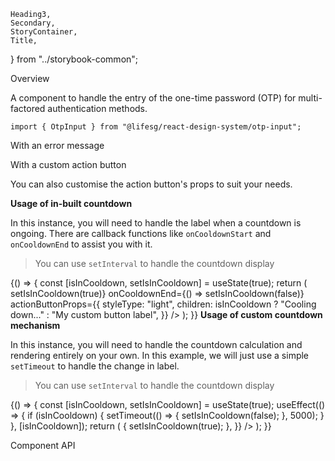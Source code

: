     Heading3,
    Secondary,
    StoryContainer,
    Title,
} from "../storybook-common";

<Meta title="Modules/OtpInput" component={OtpInput} />

<Title>OtpInput</Title>

<Secondary>Overview</Secondary>

A component to handle the entry of the one-time password (OTP) for multi-factored
authentication methods.

```tsx
import { OtpInput } from "@lifesg/react-design-system/otp-input";
```

<Canvas>
    <Story name="OtpInput">
        <StoryContainer>
            <OtpInput numOfInput={6} cooldownDuration={60} />
        </StoryContainer>
    </Story>
</Canvas>

<Heading3>With an error message</Heading3>

<Preview>
    <Story name="with error message">
        <StoryContainer>
            <OtpInput
                numOfInput={6}
                cooldownDuration={60}
                errorMessage="Invalid otp. Try again."
            />
        </StoryContainer>
    </Story>
</Preview>

<Heading3>With a custom action button</Heading3>

You can also customise the action button's props to suit your needs.

<Heading4>
    <strong>Usage of in-built countdown</strong>
</Heading4>

In this instance, you will need to handle the label when a countdown is ongoing.
There are callback functions like `onCooldownStart` and `onCooldownEnd` to assist
you with it.

> You can use `setInterval` to handle the countdown display

<Preview>
    <Story name="With custom action button">
        {() => {
            const [isInCooldown, setIsInCooldown] = useState(true);
            return (
                <StoryContainer>
                    <OtpInput
                        numOfInput={4}
                        cooldownDuration={5}
                        onCooldownStart={() => setIsInCooldown(true)}
                        onCooldownEnd={() => setIsInCooldown(false)}
                        actionButtonProps={{
                            styleType: "light",
                            children: isInCooldown
                                ? "Cooling down..."
                                : "My custom button label",
                        }}
                    />
                </StoryContainer>
            );
        }}
    </Story>
</Preview>

<Heading4>
    <strong>Usage of custom countdown mechanism</strong>
</Heading4>

In this instance, you will need to handle the countdown calculation
and rendering entirely on your own. In this example, we will just
use a simple `setTimeout` to handle the change in label.

> You can use `setInterval` to handle the countdown display

<Preview>
    <Story name="With custom action button (self-handle)">
        {() => {
            const [isInCooldown, setIsInCooldown] = useState(true);
            useEffect(() => {
                if (isInCooldown) {
                    setTimeout(() => {
                        setIsInCooldown(false);
                    }, 5000);
                }
            }, [isInCooldown]);
            return (
                <StoryContainer>
                    <OtpInput
                        numOfInput={6}
                        cooldownDuration={0}
                        actionButtonProps={{
                            styleType: "light",
                            children: isInCooldown
                                ? "Cooling down..."
                                : "My custom button label",
                            disabled: isInCooldown,
                            onClick: () => {
                                setIsInCooldown(true);
                            },
                        }}
                    />
                </StoryContainer>
            );
        }}
    </Story>
</Preview>

<br />

<Secondary>Component API</Secondary>

<PropsTable />
